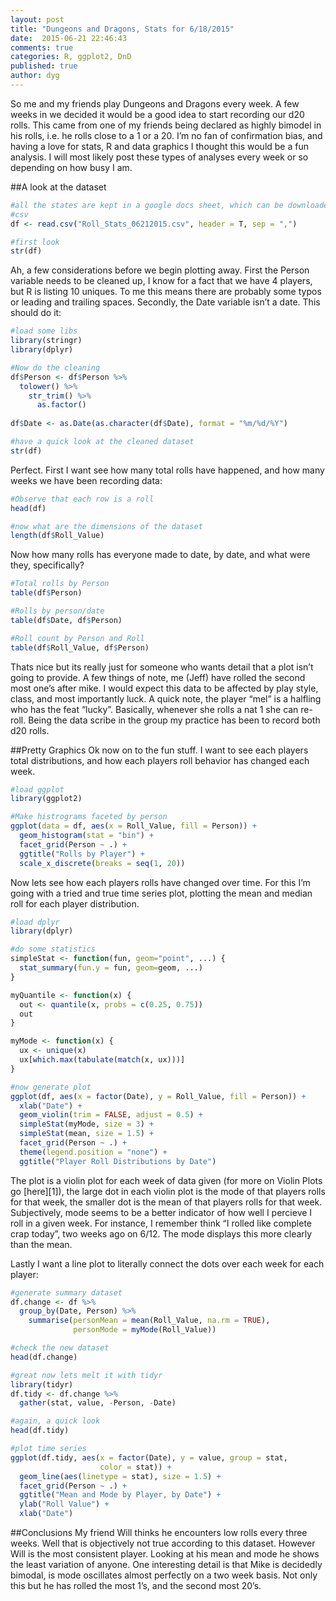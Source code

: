 ```yaml
---
layout: post
title: "Dungeons and Dragons, Stats for 6/18/2015"
date:  2015-06-21 22:46:43
comments: true
categories: R, ggplot2, DnD
published: true
author: dyg
---
```


So me and my friends play Dungeons and Dragons every week. A few weeks in we 
decided it would be a good idea to start recording our d20 rolls. This came from
one of my friends being declared as highly bimodel in his rolls, i.e. he rolls 
close to a 1 or a 20. I'm no fan of confirmation bias, and having a love for
stats, R and data graphics I thought this would be a fun analysis. I will most
likely post these types of analyses every week or so depending on how busy I am.

##A look at the dataset
```r
#all the states are kept in a google docs sheet, which can be downloaded as a 
#csv
df <- read.csv("Roll_Stats_06212015.csv", header = T, sep = ",")

#first look
str(df)
```

Ah, a few considerations before we begin plotting away. First the Person 
variable needs to be cleaned up, I know for a fact that we have 4 players, but 
R is listing 10 uniques. To me this means there are probably some typos or
leading and trailing spaces. Secondly, the Date variable isn't a date. This 
should do it:

```r
#load some libs
library(stringr)
library(dplyr)

#Now do the cleaning
df$Person <- df$Person %>%
  tolower() %>%
    str_trim() %>%
      as.factor()
  
df$Date <- as.Date(as.character(df$Date), format = "%m/%d/%Y")

#have a quick look at the cleaned dataset
str(df)
```  

Perfect. First I want see how many total rolls have happened, and how many weeks
we have been recording data:

```r
#Observe that each row is a roll
head(df)

#now what are the dimensions of the dataset
length(df$Roll_Value)
```

Now how many rolls has everyone made to date, by date, and what were they, 
specifically?

```r
#Total rolls by Person
table(df$Person)

#Rolls by person/date
table(df$Date, df$Person)

#Roll count by Person and Roll
table(df$Roll_Value, df$Person)
```

Thats nice but its really just for someone who wants detail that a plot isn't 
going to provide. A few things of note, me (Jeff) have rolled the second most
one's after mike. I would expect this data to be affected by play style, class,
and most importantly luck. A quick note, the player "mel" is a halfling who has
the feat "lucky". Basically, whenever she rolls a nat 1 she can re-roll. Being
the data scribe in the group my practice has been to record both d20 rolls.

##Pretty Graphics
Ok now on to the fun stuff. I want to see each players total distributions, and
how each players roll behavior has changed each week.

```r
#load ggplot
library(ggplot2)

#Make histrograms faceted by person
ggplot(data = df, aes(x = Roll_Value, fill = Person)) +
  geom_histogram(stat = "bin") +
  facet_grid(Person ~ .) +
  ggtitle("Rolls by Player") +
  scale_x_discrete(breaks = seq(1, 20)) 
```

Now lets see how each players rolls have changed over time. For this I'm going
with a tried and true time series plot, plotting the mean and median roll
for each player distribution.

```r
#load dplyr
library(dplyr)

#do some statistics
simpleStat <- function(fun, geom="point", ...) {
  stat_summary(fun.y = fun, geom=geom, ...)
}

myQuantile <- function(x) {
  out <- quantile(x, probs = c(0.25, 0.75))
  out
}

myMode <- function(x) {
  ux <- unique(x)
  ux[which.max(tabulate(match(x, ux)))]
}

#now generate plot
ggplot(df, aes(x = factor(Date), y = Roll_Value, fill = Person)) +
  xlab("Date") +
  geom_violin(trim = FALSE, adjust = 0.5) +
  simpleStat(myMode, size = 3) +
  simpleStat(mean, size = 1.5) +
  facet_grid(Person ~ .) +
  theme(legend.position = "none") +
  ggtitle("Player Roll Distributions by Date")
```

The plot is a violin plot for each week of data given (for more on Violin Plots
go [here][1]), the large dot in each violin plot is the mode of that players
rolls for that week, the smaller dot is the mean of that players rolls for that 
week. Subjectively, mode seems to be a better indicator of how well I percieve 
I roll in a given week. For instance, I remember think "I rolled like complete 
crap today", two weeks ago on 6/12. The mode displays this more clearly than 
the mean.


Lastly I want a line plot to literally connect the dots over each week for each
player:

```r
#generate summary dataset
df.change <- df %>%
  group_by(Date, Person) %>%
    summarise(personMean = mean(Roll_Value, na.rm = TRUE),
              personMode = myMode(Roll_Value))

#check the new dataset
head(df.change)

#great now lets melt it with tidyr
library(tidyr)
df.tidy <- df.change %>%
  gather(stat, value, -Person, -Date)

#again, a quick look
head(df.tidy)

#plot time series
ggplot(df.tidy, aes(x = factor(Date), y = value, group = stat, 
                    color = stat)) +
  geom_line(aes(linetype = stat), size = 1.5) +
  facet_grid(Person ~ .) +
  ggtitle("Mean and Mode by Player, by Date") +
  ylab("Roll Value") + 
  xlab("Date")
```

##Conclusions
My friend Will thinks he encounters low rolls every three weeks. Well that is
objectively not true according to this dataset. However Will is the most 
consistent player. Looking at his mean and mode he shows the least variation of
anyone. One interesting detail is that
Mike is decidedly bimodal, is mode oscillates almost perfectly on a two week
basis. Not only this but he has rolled the most 1's, and the second most 20's. 